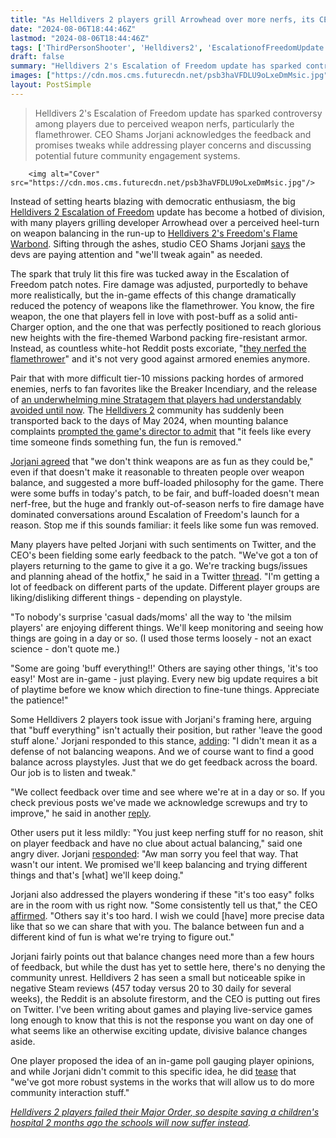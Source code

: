 ```yaml
---
title: "As Helldivers 2 players grill Arrowhead over more nerfs, its CEO speaks to the 'buff everything' and 'it's too easy' crowds: 'We are listening and will tweak'"
date: "2024-08-06T18:44:46Z"
lastmod: "2024-08-06T18:44:46Z"
tags: ['ThirdPersonShooter', 'Helldivers2', 'EscalationofFreedomUpdate', 'FreedomsFlameWarbond', 'Steam', 'Reddit']
draft: false
summary: "Helldivers 2's Escalation of Freedom update has sparked controversy among players due to perceived weapon nerfs, particularly the flamethrower. CEO Shams Jorjani acknowledges the feedback and promises tweaks while addressing player concerns and discussing potential future community engagement systems."
images: ["https://cdn.mos.cms.futurecdn.net/psb3haVFDLU9oLxeDmMsic.jpg"]
layout: PostSimple
---
```

> Helldivers 2's Escalation of Freedom update has sparked controversy among players due to perceived weapon nerfs, particularly the flamethrower. CEO Shams Jorjani acknowledges the feedback and promises tweaks while addressing player concerns and discussing potential future community engagement systems.


        <img alt="Cover" src="https://cdn.mos.cms.futurecdn.net/psb3haVFDLU9oLxeDmMsic.jpg"/>
        
Instead of setting hearts blazing with democratic enthusiasm, the big [<u>Helldivers 2 Escalation of Freedom</u>](https://www.gamesradar.com/games/third-person-shooter/helldivers-2-escalation-of-freedom-update/) update has become a hotbed of division, with many players grilling developer Arrowhead over a perceived heel-turn on weapon balancing in the run-up to [<u>Helldivers 2's Freedom's Flame Warbond</u>](https://www.gamesradar.com/games/third-person-shooter/helldivers-2-freedoms-flame-warbond/). Sifting through the ashes, studio CEO Shams Jorjani [<u>says</u>](https://x.com/ShamsJorjani/status/1820869730413990342) the devs are paying attention and "we'll tweak again" as needed. 

The spark that truly lit this fire was tucked away in the Escalation of Freedom patch notes. Fire damage was adjusted, purportedly to behave more realistically, but the in-game effects of this change dramatically reduced the potency of weapons like the flamethrower. You know, the fire weapon, the one that players fell in love with post-buff as a solid anti-Charger option, and the one that was perfectly positioned to reach glorious new heights with the fire-themed Warbond packing fire-resistant armor. Instead, as countless white-hot Reddit posts excoriate, "[<u>they nerfed the flamethrower</u>](https://www.reddit.com/r/Helldivers/comments/1eldw49/they_nerfed_the_flamethrower/)" and it's not very good against armored enemies anymore. 

Pair that with more difficult tier-10 missions packing hordes of armored enemies, nerfs to fan favorites like the Breaker Incendiary, and the release of [<u>an underwhelming mine Stratagem that players had understandably avoided until now</u>](https://www.gamesradar.com/games/third-person-shooter/helldivers-2-players-resign-themselves-to-failure-of-the-ongoing-major-order-which-means-after-months-of-dodging-them-the-comically-ignored-mines-are-nearly-here/). The [<u>Helldivers 2</u>](https://www.gamesradar.com/helldivers-2-guide/) community has suddenly been transported back to the days of May 2024, when mounting balance complaints [<u>prompted the game's director to admit</u>](https://www.gamesradar.com/games/third-person-shooter/helldivers-2-director-agrees-with-balancing-complaints-it-feels-like-every-time-someone-finds-something-fun-the-fun-is-removed/) that "it feels like every time someone finds something fun, the fun is removed." 

[<u>Jorjani agreed</u>](https://www.gamesradar.com/games/third-person-shooter/new-helldivers-2-ceo-says-we-dont-think-weapons-are-as-fun-as-they-could-be-but-also-i-dont-think-its-reasonable-to-threaten-people-over-weapon-inbalance/) that "we don't think weapons are as fun as they could be," even if that doesn't make it reasonable to threaten people over weapon balance, and suggested a more buff-loaded philosophy for the game. There were some buffs in today's patch, to be fair, and buff-loaded doesn't mean nerf-free, but the huge and frankly out-of-season nerfs to fire damage have dominated conversations around Escalation of Freedom's launch for a reason. Stop me if this sounds familiar: it feels like some fun was removed. 



Many players have pelted Jorjani with such sentiments on Twitter, and the CEO's been fielding some early feedback to the patch. "We've got a ton of players returning to the game to give it a go. We're tracking bugs/issues and planning ahead of the hotfix," he said in a Twitter [<u>thread</u>](https://x.com/ShamsJorjani/status/1820852129721974916). "I'm getting a lot of feedback on different parts of the update. Different player groups are liking/disliking different things - depending on playstyle.

"To nobody's surprise 'casual dads/moms' all the way to 'the milsim players' are enjoying different things. We'll keep monitoring and seeing how things are going in a day or so. (I used those terms loosely - not an exact science - don't quote me.)

"Some are going 'buff everything!!' Others are saying other things, 'it's too easy!' Most are in-game - just playing. Every new big update requires a bit of playtime before we know which direction to fine-tune things. Appreciate the patience!" 

Some Helldivers 2 players took issue with Jorjani's framing here, arguing that "buff everything" isn't actually their position, but rather 'leave the good stuff alone.' Jorjani responded to this stance, [<u>adding</u>](https://x.com/ShamsJorjani/status/1820870410407211507): "I didn't mean it as a defense of not balancing weapons. And we of course want to find a good balance across playstyles. Just that we do get feedback across the board. Our job is to listen and tweak." 

"We collect feedback over time and see where we're at in a day or so. If you check previous posts we've made we acknowledge screwups and try to improve," he said in another [<u>reply</u>](https://x.com/ShamsJorjani/status/1820871899607421137).

Other users put it less mildly: "You just keep nerfing stuff for no reason, shit on player feedback and have no clue about actual balancing," said one angry diver. Jorjani [<u>responded</u>](https://x.com/ShamsJorjani/status/1820871212639076814): "Aw man sorry you feel that way. That wasn't our intent. We promised we'll keep balancing and trying different things and that's [what] we'll keep doing." 

Jorjani also addressed the players wondering if these "it's too easy" folks are in the room with us right now. "Some consistently tell us that," the CEO [<u>affirmed</u>](https://x.com/ShamsJorjani/status/1820870410407211507). "Others say it's too hard. I wish we could [have] more precise data like that so we can share that with you. The balance between fun and a different kind of fun is what we're trying to figure out." 



Jorjani fairly points out that balance changes need more than a few hours of feedback, but while the dust has yet to settle here, there's no denying the community unrest. Helldivers 2 has seen a small but noticeable spike in negative Steam reviews (457 today versus 20 to 30 daily for several weeks), the Reddit is an absolute firestorm, and the CEO is putting out fires on Twitter. I've been writing about games and playing live-service games long enough to know that this is not the response you want on day one of what seems like an otherwise exciting update, divisive balance changes aside. 

One player proposed the idea of an in-game poll gauging player opinions, and while Jorjani didn't commit to this specific idea, he did [<u>tease</u>](https://x.com/ShamsJorjani/status/1820873631636803896) that "we've got more robust systems in the works that will allow us to do more community interaction stuff." 

[<u><em>Helldivers 2 players failed their Major Order, so despite saving a children's hospital 2 months ago the schools will now suffer instead</em></u>](https://www.gamesradar.com/games/third-person-shooter/helldivers-2-players-failed-their-major-order-so-despite-saving-a-childrens-hospital-2-months-ago-the-schools-will-now-suffer-instead/)*.*
        